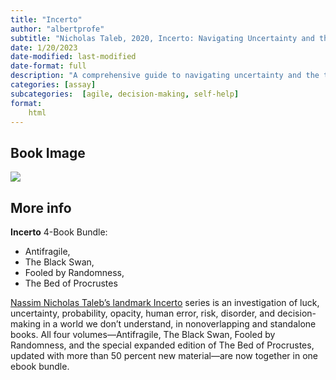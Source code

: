 ```yaml
---
title: "Incerto"
author: "albertprofe"
subtitle: "Nicholas Taleb, 2020, Incerto: Navigating Uncertainty and the Four Traps of Success"
date: 1/20/2023
date-modified: last-modified
date-format: full
description: "A comprehensive guide to navigating uncertainty and the traps of success. Incerto, written by renowned author Nicholas Taleb, explores the intricacies of decision-making and how to avoid the traps that often lead to failure."
categories: [assay]
subcategories:  [agile, decision-making, self-help]
format:
    html
---
```


## Book Image

![](/books/incerto.jpg)

## More info


**Incerto** 4-Book Bundle: 

- Antifragile,
- The Black Swan,
- Fooled by Randomness,
- The Bed of Procrustes

[Nassim Nicholas Taleb’s landmark Incerto](https://www.goodreads.com/book/show/28185864-incerto-4-book-bundle){.external} series is an investigation of luck, uncertainty, probability, opacity, human error, risk, disorder, and decision-making in a world we don’t understand, in nonoverlapping and standalone books. All four volumes—Antifragile, The Black Swan, Fooled by Randomness, and the special expanded edition of The Bed of Procrustes, updated with more than 50 percent new material—are now together in one ebook bundle.